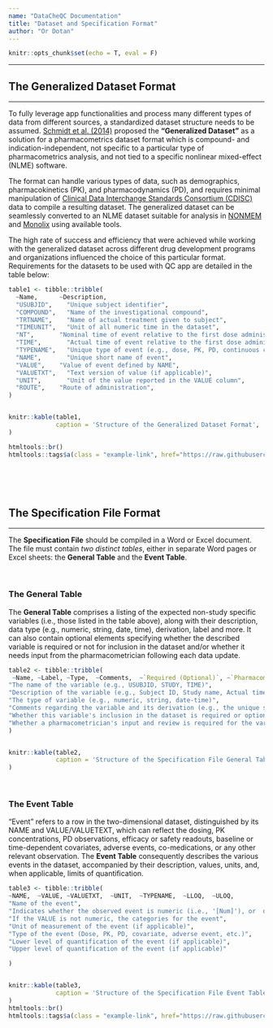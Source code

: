 ```yaml
---
name: "DataCheQC Documentation"
title: "Dataset and Specification Format"
author: "Or Dotan"
---
```


```r
knitr::opts_chunk$set(echo = T, eval = F)
```

------------------------------------------------------------------------
  
## The Generalized Dataset Format

------------------------------------------------------------------------

To fully leverage app functionalities and process many different types of data from different sources, a standardized dataset structure needs to be assumed. [Schmidt et al. (2014)](https://link.springer.com/article/10.1007/s10928-014-9370-4) proposed the **“Generalized Dataset”** as a solution for a pharmacometrics dataset format which is compound- and indication-independent, not specific to a particular type of pharmacometrics analysis, and not tied to a specific nonlinear mixed-effect (NLME) software.
  
The format can handle various types of data, such as demographics, pharmacokinetics (PK), and pharmacodynamics (PD), and requires minimal manipulation of [Clinical Data Interchange Standards Consortium (CDISC)](http://www.cdisc.org) data to compile a resulting dataset. The generalized dataset can be seamlessly converted to an NLME dataset suitable for analysis in [NONMEM](https://www.iconplc.com/solutions/technologies/nonmem/index.xml) and [Monolix](https://www.simulations-plus.com/software/monolix/monolix/) using available tools.
  
The high rate of success and efficiency that were achieved while working with the generalized dataset across different drug development programs and organizations influenced the choice of this particular format. Requirements for the datasets to be used with QC app are detailed in the table below:
  
  
```r
table1 <- tibble::tribble(
  ~Name,      ~Description,                                                       ~Type,
  "USUBJID",	"Unique subject identifier",	                                      "String",
  "COMPOUND",	"Name of the investigational compound",	                            "String",
  "TRTNAME",	"Name of actual treatment given to subject",	                      "String",
  "TIMEUNIT",	"Unit of all numeric time in the dataset",	                        "String",
  "NT",       "Nominal time of event relative to the first dose administration",	"Numeric",
  "TIME",	    "Actual time of event relative to the first dose administration",	  "Numeric",
  "TYPENAME",	"Unique type of event (e.g., dose, PK, PD, continuous covariate, categorical covariate, adverse event, concomitant medication)",	                               "String",
  "NAME",	    "Unique short name of event",	                                       "String",
  "VALUE",	  "Value of event defined by NAME",	                                   "Numeric",
  "VALUETXT",	"Text version of value (if applicable)",                             "String",
  "UNIT",	    "Unit of the value reported in the VALUE column",	                   "String",
  "ROUTE",	  "Route of administration",	                                         "String"
)


knitr::kable(table1,
             caption = 'Structure of the Generalized Dataset Format',
)

htmltools::br()
htmltools::tags$a(class = "example-link", href="https://raw.githubusercontent.com/DotanOr/DataCheQC/main/Examples/Example_Dataset.csv", target="_top !important", "Click here to download an example dataset in this format")
```

<br>  
<br>  

## The Specification File Format

------------------------------------------------------------------------
  
The **Specification File** should be compiled in a Word or Excel document. The file must contain *two distinct tables*, either in separate Word pages or Excel sheets: the **General Table** and the **Event Table**.

<br>

### The General Table
  
The **General Table** comprises a listing of the expected non-study specific variables (i.e., those listed in the table above), along with their description, data type (e.g., numeric, string, date, time), derivation, label and more. It can also contain optional elements specifying whether the described variable is required or not for inclusion in the dataset and/or whether it needs input from the pharmacometrician following each data update.
 

```r
table2 <- tibble::tribble(
 ~Name,	~Label,	~Type,	~Comments,	~`Required (Optional)`,	~`Pharmacometrician Input (Optional)`,
"The name of the variable (e.g., USUBJID, STUDY, TIME)",	
"Description of the variable (e.g., Subject ID, Study name, Actual time of assessment)",	
"The type of variable (e.g., numeric, string, date-time)",
"Comments regarding the variable and its derivation (e.g., the unique subject ID should be composed of the study name plus a serial number, separated by dashes)",
"Whether this variable's inclusion in the dataset is required or optional",
"Whether a pharmacometrician's input and review is required for the variable after each data update"
)


knitr::kable(table2,
             caption = 'Structure of the Specification File General Table',
)

```
<br>
 
 
### The Event Table
  
“Event” refers to a row in the two-dimensional dataset, distinguished by its NAME and VALUE/VALUETEXT, which can reflect the dosing, PK concentrations, PD observations, efficacy or safety readouts, baseline or time-dependent covariates, adverse events, co-medications, or any other relevant observation. The **Event Table** consequently describes the various events in the dataset, accompanied by their description, values, units, and, when applicable, limits of quantification.

```r
table3 <- tibble::tribble(
~NAME,	~VALUE,	~VALUETXT,	~UNIT,	~TYPENAME,	~LLOQ,	~ULOQ,
"Name of the event",	
"Indicates whether the observed event is numeric (i.e., '[Num]'), or  otherwise defines the numeric mapping of the event's text values",
"If the VALUE is not numeric, the categories for the event",
"Unit of measurement of the event (if applicable)",
"Type of the event (Dose, PK, PD, covariate, adverse event, etc.)",
"Lower level of quantification of the event (if applicable)",
"Upper level of quantification of the event (if applicable)"

)


knitr::kable(table3,
             caption = 'Structure of the Specification File Event Table',
)
htmltools::br()
htmltools::tags$a(class = "example-link", href="https://raw.githubusercontent.com/DotanOr/DataCheQC/main/Examples/Example_Specification_File.docx", target="_blank", "Click here to download an example of a full specification file containing both tables")
```


